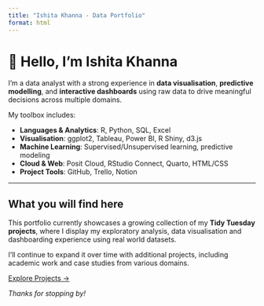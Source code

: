 ```yaml
---
title: "Ishita Khanna - Data Portfolio"
format: html
---
```


# 👋 Hello, I'm Ishita Khanna

I'm a data analyst with a strong experience in **data visualisation**, **predictive modelling**, and **interactive dashboards** using raw data to drive meaningful decisions across multiple domains.

My toolbox includes:

 - **Languages & Analytics**: R, Python, SQL, Excel
 - **Visualisation**: ggplot2, Tableau, Power BI, R Shiny, d3.js
 - **Machine Learning**: Supervised/Unsupervised learning, predictive modeling
 - **Cloud & Web**: Posit Cloud, RStudio Connect, Quarto, HTML/CSS
 - **Project Tools**: GitHub, Trello, Notion
 
---

## What you will find here

This portfolio currently showcases a growing collection of my **Tidy Tuesday projects**, where I display my exploratory analysis, data visualisation and dashboarding experience using real world datasets.

I'll continue to expand it over time with additional projects, including academic work and case studies from various domains.

[Explore Projects →](projects.qmd)

_Thanks for stopping by!_

